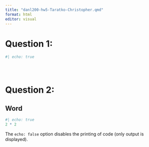 ```yaml
---
title: "danl200-hw5-Taratko-Christopher.qmd"
format: html
editor: visual
---
```


# Question 1:

```r
#| echo: true





```

# Question 2:
## Word
```r
#| echo: true
2 * 2
```

The `echo: false` option disables the printing of code (only output is displayed).
